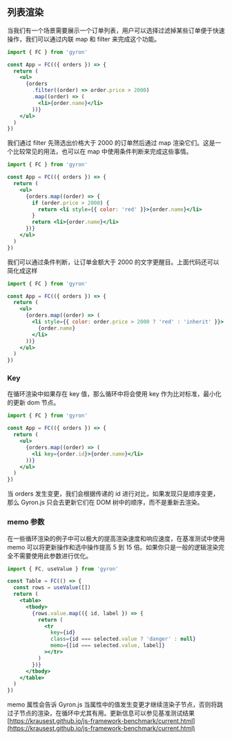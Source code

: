 ## 列表渲染

当我们有一个场景需要展示一个订单列表，用户可以选择过滤掉某些订单便于快速操作，我们可以通过内联 map 和 filter 来完成这个功能。

```jsx
import { FC } from 'gyron'

const App = FC(({ orders }) => {
  return (
    <ul>
      {orders
        .filter((order) => order.price > 2000)
        .map((order) => (
          <li>{order.name}</li>
        ))}
    </ul>
  )
})
```

我们通过 filter 先筛选出价格大于 2000 的订单然后通过 map 渲染它们。这是一个比较常见的用法，也可以在 map 中使用条件判断来完成这些事情。

```jsx
import { FC } from 'gyron'

const App = FC(({ orders }) => {
  return (
    <ul>
      {orders.map((order) => {
        if (order.price > 2000) {
          return <li style={{ color: 'red' }}>{order.name}</li>
        }
        return <li>{order.name}</li>
      })}
    </ul>
  )
})
```

我们可以通过条件判断，让订单金额大于 2000 的文字更醒目。上面代码还可以简化成这样

```jsx
import { FC } from 'gyron'

const App = FC(({ orders }) => {
  return (
    <ul>
      {orders.map((order) => (
        <li style={{ color: order.price > 2000 ? 'red' : 'inherit' }}>
          {order.name}
        </li>
      ))}
    </ul>
  )
})
```

### Key

在循环渲染中如果存在 key 值，那么循环中将会使用 key 作为比对标准，最小化的更新 dom 节点。

```jsx line=7
import { FC } from 'gyron'

const App = FC(({ orders }) => {
  return (
    <ul>
      {orders.map((order) => (
        <li key={order.id}>{order.name}</li>
      ))}
    </ul>
  )
})
```

当 orders 发生变更，我们会根据传递的 id 进行对比，如果发现只是顺序变更，那么 Gyron.js 只会去更新它们在 DOM 树中的顺序，而不是重新去渲染。

### memo 参数

在一些循环渲染的例子中可以极大的提高渲染速度和响应速度，在基准测试中使用 memo 可以将更新操作和选中操作提高 5 到 15 倍。如果你只是一般的逻辑渲染完全不需要使用此参数进行优化。

```jsx line=10
import { FC, useValue } from 'gyron'

const Table = FC(() => {
  const rows = useValue([])
  return (
    <table>
      <tbody>
        {rows.value.map(({ id, label }) => {
          return (
            <tr
              key={id}
              class={id === selected.value ? 'danger' : null}
              memo={[id === selected.value, label]}
            ></tr>
          )
        })}
      </tbody>
    </table>
  )
})
```

memo 属性会告诉 Gyron.js 当属性中的值发生变更才继续渲染子节点，否则将跳过子节点的渲染，在循环中尤其有用。更新信息可以参见基准测试结果 [https://krausest.github.io/js-framework-benchmark/current.html](https://krausest.github.io/js-framework-benchmark/current.html)
